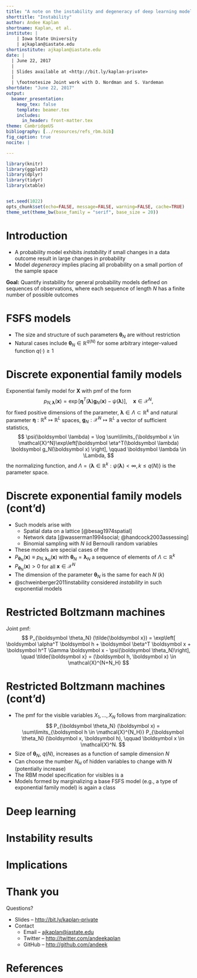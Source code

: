 ```yaml
---
title: "A note on the instability and degeneracy of deep learning models"
shorttitle: "Instability"
author: Andee Kaplan
shortname: Kaplan, et al.
institute: |
    | Iowa State University
    | ajkaplan@iastate.edu
shortinstitute: ajkaplan@iastate.edu
date: |
  | June 22, 2017
  |
  | Slides available at <http://bit.ly/kaplan-private>
  |
  | \footnotesize Joint work with D. Nordman and S. Vardeman
shortdate: "June 22, 2017"
output: 
  beamer_presentation:
    keep_tex: false
    template: beamer.tex
    includes:
      in_header: front-matter.tex
theme: CambridgeUS
bibliography: [../resources/refs_rbm.bib]
fig_caption: true
nocite: |

---
```


```r
library(knitr)
library(ggplot2)
library(dplyr)
library(tidyr)
library(xtable)


set.seed(1022)
opts_chunk$set(echo=FALSE, message=FALSE, warning=FALSE, cache=TRUE)
theme_set(theme_bw(base_family = "serif", base_size = 20))
```

# Introduction

- A probability model exhibits *instability* if small changes in a data outcome result in large changes in probability
- Model *degeneracy* implies placing all probability on a small portion of the sample space

\vfill

**Goal:** Quantify instability for general probability models defined on sequences of observations, where each sequence of length $N$ has a finite number of possible outcomes

\vfill

\begin{block}{Notation}
\begin{itemize}
\itemsep .2in
\item $\boldsymbol X = (X_1, \dots, X_N)$ a set of discrete random variables with a finite sample space, $\mathcal{X}^N$
\item For each $N$, $P_{\boldsymbol \theta_N}$ is a probability model on $\mathcal{X}^N$
\end{itemize}
\end{block}

# FSFS models

\begin{block}{Finitely Supported Finite Sequence (FSFS) model class}
A series $P_{\boldsymbol \theta_N}$ of probability models, indexed by a generic sequence of parameters $\boldsymbol \theta_N$, to describe data of each length $N \geq 1$ with model support of $P_{\boldsymbol \theta_N}$ equaling the (finite) sample space $\mathcal{X}^N$. 
\end{block}

\vfill

- The size and structure of such parameters $\boldsymbol \theta_N$ are without restriction 
\vspace{.2in}
- Natural cases include $\boldsymbol \theta_N \in \mathbb{R}^{q(N)}$ for some arbitrary integer-valued function $q(\cdot) \geq 1$

# Discrete exponential family models

Exponential family model for $\boldsymbol X$ with pmf of the form
$$
p_{N, \boldsymbol \lambda}(\boldsymbol x) = \exp\left[\boldsymbol\eta^T(\boldsymbol \lambda) \boldsymbol g_N(\boldsymbol x) - \psi(\boldsymbol \lambda)\right], \quad \boldsymbol x \in \mathcal{X}^N,
$$ 
for fixed positive dimensions of the parameter, $\boldsymbol \lambda \in \Lambda \subset \mathbb{R}^{k}$ and natural parameter $\boldsymbol \eta : \mathbb{R}^k \mapsto \mathbb{R}^L$ spaces, $\boldsymbol g_N : \mathcal{X}^N \mapsto \mathbb{R}^L$ a vector of sufficient statistics, 
$$
\psi(\boldsymbol \lambda) = \log \sum\limits_{\boldsymbol x \in \mathcal{X}^N}\exp\left[\boldsymbol \eta^T(\boldsymbol \lambda) \boldsymbol g_N(\boldsymbol x) \right], \qquad \boldsymbol \lambda \in \Lambda,
$$
the normalizing function, and $\Lambda = \{\boldsymbol \lambda \in \mathbb{R}^k : \psi(\boldsymbol \lambda) < \infty, k \le q(N) \}$ is the parameter space. 


# Discrete exponential family models (cont'd)

- Such models arise with 
\vspace{.1in}
    - Spatial data on a lattice [@besag1974spatial]
\vspace{.1in}    
    - Network data [@wasserman1994social; @handcock2003assessing] 
\vspace{.1in}    
    - Binomial sampling with $N$ iid Bernoulli random variables
\vspace{.1in}    
- These models are special cases of the \blue{FSFS models}
\vspace{.1in}
- $P_{\boldsymbol \theta_N}(\boldsymbol x)\equiv p_{N,\boldsymbol \lambda_N}(\boldsymbol x)$ with $\boldsymbol \theta_N=\boldsymbol \lambda_N$ a sequence of elements of $\Lambda \subset \mathbb{R}^k$ 
\vspace{.1in}
- $P_{\boldsymbol \theta_N}(\boldsymbol x) > 0$ for all $\boldsymbol x \in \mathcal{X}^N$
\vspace{.1in}
- The dimension of the parameter $\boldsymbol \theta_N$ is the same for each $N$ ($k$) 
\vspace{.1in}
- @schweinberger2011instability considered *instability* in such exponential models 


# Restricted Boltzmann machines

\begin{columns}[T] % align columns
\begin{column}{.5\textwidth}
\begin{figure}
  \centering
  \resizebox{\linewidth}{!}{\input{images/rbm.tikz}}
  \caption{An example restricted Boltzmann machine (RBM). Hidden nodes are indicated by gray filled circles and the visible nodes indicated by unfilled circles.}
  \label{fig:rbm}
\end{figure}
\vfill
\end{column}
\hfill
\begin{column}{.48\textwidth}
\begin{itemize}
\item $\mathcal{X} = \{-1,1\}$
\item $\boldsymbol X=(X_1,\ldots,X_N)$: $N$ random variables for visibles with support $\mathcal{X}^N$ 
\item $\boldsymbol H=(H_1,\ldots,H_{N_H})$: $N_H$ random variables for hiddens with support $\mathcal{X}^{N_H}$ 
\item Parameters $\boldsymbol \alpha \in \mathbb{R}^{N_H}$, $\boldsymbol \beta \in \mathbb{R}^N$, $\Gamma$ a matrix of size $N_H \times N$ ($\boldsymbol \theta_N = (\boldsymbol \alpha, \boldsymbol \beta,\Gamma) \in \Theta_N \subset \mathbb{R}^{q(N)}$ with $q(N) = N + N_H + N*N_H$)
\end{itemize}
\end{column}
\end{columns}

Joint pmf:
$$
P_{\boldsymbol \theta_N} (\tilde{\boldsymbol x}) = \exp\left[ \boldsymbol \alpha^T \boldsymbol h + \boldsymbol \beta^T \boldsymbol x + \boldsymbol h^T \Gamma \boldsymbol x - \psi(\boldsymbol \theta_N)\right], \quad \tilde{\boldsymbol x} = (\boldsymbol h, \boldsymbol x) \in \mathcal{X}^{N+N_H}
$$

# Restricted Boltzmann machines (cont'd)

- The pmf for the visible variables $X_1, \dots, X_N$ follows from marginalization:
    $$
    P_{\boldsymbol \theta_N} (\boldsymbol x) = \sum\limits_{\boldsymbol h \in \mathcal{X}^{N_H}} P_{\boldsymbol \theta_N} (\boldsymbol x, \boldsymbol h), \qquad \boldsymbol x \in \mathcal{X}^N.
    $$
- Size of $\boldsymbol \theta_N$, $q(N)$, increases as a function of sample dimension $N$
\vspace{.1in}
- Can choose the number $N_H$ of hidden variables to change with $N$ (potentially increase) 
\vspace{.1in}
- The RBM model specification for visibles is a \blue{FSFS model}
\vspace{.1in}
- Models formed by marginalizing a base FSFS model (e.g., a type of exponential family model) is again a \blue{FSFS model} class

# Deep learning

# Instability results

# Implications

# Thank you

Questions?


\vfill

* Slides -- <http://bit.ly/kaplan-private>
\vspace{.1in}
* Contact
    * Email -- <ajkaplan@iastate.edu>
    * Twitter -- <http://twitter.com/andeekaplan>
    * GitHub -- <http://github.com/andeek>


# References {.allowframebreaks} 

\tiny